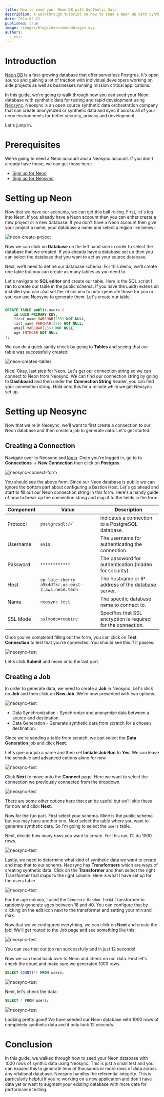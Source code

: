 ```yaml
---
title: How to seed your Neon DB with Synthetic Data
description: A walkthrough tutorial on how to seed a Neon DB with Synthetic Data
date: 2024-02-21
published: true
image: /images/blogs/neon/neondatagen.svg
authors:
  - evis
---
```


# Introduction

[Neon DB](https://neon.tech/) is a fast-growing database that offer serverless Postgres. It's open source and gaining a lot of traction with individual developers working on side projects as well as businesses running mission critical applications.

In this guide, we're going to walk through how you can seed your Neon database with synthetic data for testing and rapid development using [Neosync](https://neosync.dev). Neosync is an open source synthetic data orchestration company that can create anonymized or synthetic data and sync it across all of your neon environments for better security, privacy and development.

Let's jump in.

# Prerequisites

We're going to need a Neon account and a Neosync account. If you don't already have those, we can get those here:

- [Sign up for Neon](https://console.neon/tech/login)
- [Sign up for Neosync](https://neosync.dev)

# Setting up Neon

Now that we have our accounts, we can get this ball rolling. First, let's log into Neon. If you already have a Neon account then you can either create a new project or a new database. If you don't have a Neon account then give your project a name, your database a name and select a region like below:

![neon-create-project](/images/blogs/neon/neon-create.png)

Now we can click on **Database** on the left hand side in order to select the database that we created. If you already have a database set up then you can select the database that you want to act as your source database.

Next, we'll need to define our database schema. For this demo, we'll create one table but you can create as many tables as you need to.

Let's navigate to **SQL editor** and create our table. Here is the SQL script I ran to create our table in the public schema. If you have the uuid() extension installed you can also set the `id` column to auto-generate those for you or you can use Neosync to generate them. Let's create our table.

```sql

CREATE TABLE public.users (
    id UUID PRIMARY KEY,
    first_name VARCHAR(255) NOT NULL,
    last_name VARCHAR(255) NOT NULL,
    email VARCHAR(255) NOT NULL,
    age INTEGER NOT NULL
);
```

We can do a quick sanity check by going to **Tables** and seeing that our table was successfully created.

![neon-created-tables](/images/blogs/neon/neon-table-users.png)

Nice! Okay, last step for Neon. Let's get our connection string so we can connect to Neon from Neosync. We can find our connection string by going to **Dashboard** and then under the **Connection String** header, you can find your connection string. Hold onto this for a minute while we get Neosync set up.

# Setting up Neosync

Now that we're in Neosync, we'll want to first create a connection to our Neon database and then create a job to generate data. Let's get started.

## Creating a Connection

Navigate over to Neosync and [login](https://app.neosync.dev). Once you're logged in, go to to **Connections** -> **New Connection** then click on **Postgres**.

![neosync-connect-form](/images/blogs/neon/connectform.png)

You should see the above form. Since our Neon database is public we can ignore the bottom part about configuring a Bastion Host. Let's go ahead and start to fill out our Neon connection string in this form. Here's a handy guide of how to break up the connection string and map it to the fields in the form.

| Component | Value                                             | Description                                                   |
| --------- | ------------------------------------------------- | ------------------------------------------------------------- |
| Protocol  | `postgresql://`                                   | Indicates a connection to a PostgreSQL database.              |
| Username  | `evis`                                            | The username for authenticating the connection.               |
| Password  | `************`                                    | The password for authentication (hidden for security).        |
| Host      | `ep-late-cherry-a5k4dfkr.us-east-2.aws.neon.tech` | The hostname or IP address of the database server.            |
| Name      | `neosync-test`                                    | The specific database name to connect to.                     |
| SSL Mode  | `sslmode=require`                                 | Specifies that SSL encryption is required for the connection. |

Once you've completed filling out the form, you can click on **Test Connection** to test that you're connected. You should see this if it passes:

![neosync-test](/images/blogs/neon/neon-test.png)

Let's click **Submit** and move onto the last part.

## Creating a Job

In order to generate data, we need to create a **Job** in Neosync. Let's click on **Job** and then click on **New Job**. We're now presented with two options:

![neosync-test](/images/blogs/neon/data-gen.png)

- Data Synchronization - Synchronize and anonymize data between a source and destination.
- Data Generation - Generate synthetic data from scratch for a chosen destination.

Since we're seeding a table from scratch, we can select the **Data Generation** job and click **Next**.

Let's give our job a name and then set **Initiate Job Run** to **Yes**. We can leave the schedule and advanced options alone for now.

![neosync-test](/images/blogs/neon/define.png)

Click **Next** to move onto the **Connect** page. Here we want to select the connection we previously connected from the dropdown.

![neosync-test](/images/blogs/neon/neon-connect.png)

There are some other options here that can be useful but we'll skip these for now and click **Next**.

Now for the fun part. First select your schema. Mine is the public schema but you may have another one. Next select the table where you want to generate synthetic data. So I'm going to select the `users` table.

Next, decide how many rows you want to create. For this run, I'll do 1000 rows.

![neosync-test](/images/blogs/neon/data-gen-setup.png)

Lastly, we need to determine what kind of synthetic data we want to create and map that to our schema. Neosync has **Transformers** which are ways of creating synthetic data. Click on the **Transformer** and then select the right Transformer that maps to the right column. Here is what I have set up for the users table.

![neosync-test](/images/blogs/neon/data-gen-schema.png)

For the age column, I used the `Generate Random Int64` Transformer to randomly generate ages between 18 and 40. You can configure that by clicking on the edit icon next to the transformer and setting your min and max.

Now that we've configured everything, we can click on **Next** and create the job! We'll get routed to the Job page and see something like this:

![neosync-test](/images/blogs/neon/success-job.png)

You can see that our job ran successfully and in just 12 seconds!

Now we can head back over to Neon and check on our data. First let's check the count and make sure we generated 1000 rows.

```sql
SELECT COUNT(*) FROM users;
```

![neosync-test](/images/blogs/neon/users-count.png)

Next, let's check the data:

```sql
SELECT * FROM users;
```

![neosync-test](/images/blogs/neon/data-users.png)

Looking pretty good! We have seeded our Neon database with 1000 rows of completely synthetic data and it only took 12 seconds.

# Conclusion

In this guide, we walked through how to seed your Neon database with 1000 rows of synthic data using Neosync. This is just a small test and you can expand this to generate tens of thousands or more rows of data across any relational database. Neosync handles the referential integrity. This is particularly helpful if you're working on a new application and don't have data yet or want to augment your existing database with more data for performance testing.
